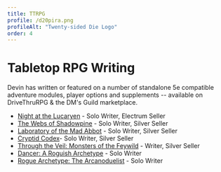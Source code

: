 ```yaml
---
title: TTRPG
profile: /d20pira.png
profileAlt: "Twenty-sided Die Logo"
order: 4
---
```


# Tabletop RPG Writing

Devin has written or featured on a number of standalone 5e compatible adventure modules, player options and supplements -- available on DriveThruRPG & the DM's Guild marketplace.

- [Night at the Lucaryen](https://www.dmsguild.com/product/360903/Night-at-the-Lucaryen) - Solo Writer, Electrum Seller
- [The Webs of Shadowpine](https://www.dmsguild.com/product/332468/The-Webs-of-Shadowpine) - Solo Writer, Silver Seller
- [Laboratory of the Mad Abbot](https://www.dmsguild.com/product/352422/Laboratory-of-the-Mad-Abbot) - Solo Writer, Silver Seller
- [Cryptid Codex](https://www.dmsguild.com/product/381865/Cryptid-Codex)- Solo Writer, Silver Seller
- [Through the Veil: Monsters of the Feywild](https://www.dmsguild.com/product/442085/Through-the-Veil-Monsters-of-the-Feywild) - Writer, Silver Seller
- [Dancer: A Roguish Archetype](https://www.drivethrurpg.com/en/product/396403/Dancer-A-Roguish-Archetype) - Solo Writer
- [Rogue Archetype: The Arcanoduelist](https://www.dmsguild.com/product/331669/Rogue-Archetype-The-Arcanoduelist) - Solo Writer
